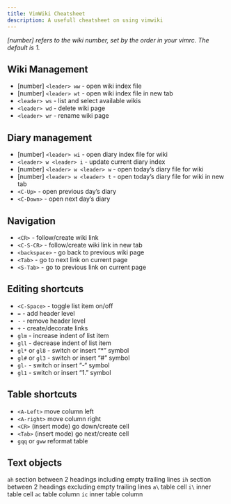 ```yaml
---
title: VimWiki Cheatsheet
description: A usefull cheatsheet on using vimwiki
---
```

_[number] refers to the wiki number, set by the order in your vimrc. The default is 1._

## Wiki Management

- [number] `<leader> ww` - open wiki index file
- [number] `<leader> wt` - open wiki index file in new tab
- `<leader> ws` - list and select available wikis
- `<leader> wd` - delete wiki page
- `<leader> wr` - rename wiki page

## Diary management

- [number] `<leader> wi` - open diary index file for wiki
- `<leader> w <leader> i` - update current diary index
- [number] `<leader> w <leader> w` - open today’s diary file for wiki
- [number] `<leader> w <leader> t` - open today’s diary file for wiki in new tab
- `<C-Up>` - open previous day’s diary
- `<C-Down>` - open next day’s diary

## Navigation

- `<CR>` - follow/create wiki link
- `<C-S-CR>` - follow/create wiki link in new tab
- `<backspace>` - go back to previous wiki page
- `<Tab>` - go to next link on current page
- `<S-Tab>` - go to previous link on current page

## Editing shortcuts

- `<C-Space>` - toggle list item on/off
- `=`	- add header level
- `-`	- remove header level
- `+`	- create/decorate links
- `glm`	- increase indent of list item
- `gll`	- decrease indent of list item
- `gl*` or `gl8` - switch or insert “*” symbol
- `gl#` or `gl3` - switch or insert “#” symbol
- `gl-`	- switch or insert “-“ symbol
- `gl1`	- switch or insert “1.” symbol

## Table shortcuts

- `<A-Left>`	move column left
- `<A-right>`	move column right
- `<CR>`	(insert mode) go down/create cell
- `<Tab>`	(insert mode) go next/create cell
- `gqq` or `gww`	reformat table

## Text objects

`ah`	section between 2 headings including empty trailing lines
`ih`	section between 2 headings excluding empty trailing lines
`a\`	table cell
`i\`	inner table cell
`ac`	table column
`ic`	inner table column
